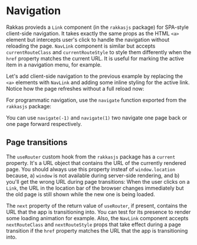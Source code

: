 
# Navigation

Rakkas provieds a `Link` component (in the `rakkasjs` package) for SPA-style client-side navigation. It takes exactly the same props as the HTML `<a>` element but intercepts user's click to handle the navigation without reloading the page. `NavLink` component is similar but accepts `currentRouteClass` and `currentRouteStyle` to style them differently when the `href` property matches the current URL. It is useful for marking the active item in a navigation menu, for example.

Let's add client-side navigation to the previous example by replacing the `<a>` elements with `NavLink` and adding some inline styling for the active link. Notice how the page refreshes without a full reload now:


<SampleViewer code={navlinkExample} url="/examples/navlink/Fatih" />

For programmatic navigation, use the `navigate` function exported from the `rakkasjs` package:


<SampleViewer url="/examples/navigate/Fatih" code={navigateExample} />

You can use `navigate(-1)` and `navigate(1)` two navigate one page back or one page forward respectively.

## Page transitions

The `useRouter` custom hook from the `rakkasjs` package has a `current` property. It's a URL object that contains the URL of the currently rendered page. You should always use this property insteaf of `window.location` because, a) `window` is not available during server-side rendering, and b) you'll get the wrong URL during page transitions: When the user clicks on a `Link`, the URL in the location bar of the browser changes immediately but the old page is still shown while the new one is being loaded.

The `next` property of the return value of `useRouter`, if present, contains the URL that the app is transitioning into. You can test for its presence to render some loading animation for example. Also, the `NavLink` component accepts `nextRouteClass` and `nextRouteStyle` props that take effect during a page transition if the `href` property matches the URL that the app is transitioning into.

